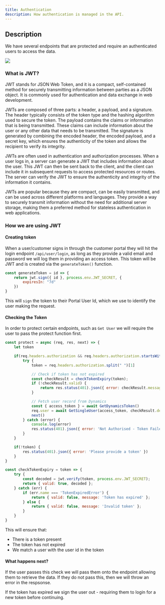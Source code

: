 ```yaml
---
title: Authentication
description: How authentication is managed in the API.
---
```


## Description
We have several endpoints that are protected and require an authenticated users to access the data.

<img src="https://jwt.io/img/pic_logo.svg" /><br/>
### What is JWT?
JWT stands for JSON Web Token, and it is a compact, self-contained method for securely transmitting information between parties as a JSON object. It is commonly used for authentication and data exchange in web development.

JWTs are composed of three parts: a header, a payload, and a signature. The header typically consists of the token type and the hashing algorithm used to secure the token. The payload contains the claims or information that is being transmitted. These claims can include information about the user or any other data that needs to be transmitted. The signature is generated by combining the encoded header, the encoded payload, and a secret key, which ensures the authenticity of the token and allows the recipient to verify its integrity.

JWTs are often used in authentication and authorization processes. When a user logs in, a server can generate a JWT that includes information about the user. This JWT can then be sent back to the client, and the client can include it in subsequent requests to access protected resources or routes. The server can verify the JWT to ensure the authenticity and integrity of the information it contains.

JWTs are popular because they are compact, can be easily transmitted, and can be used across different platforms and languages. They provide a way to securely transmit information without the need for additional server storage, making them a preferred method for stateless authentication in web applications.

### How we are using JWT

#### Creating token

When a user/customer signs in through the customer portal they will hit the login endpoint `/api/user/login`, as long as they provide a valid email and password we will log them in providing an access token. This token will be JWT and is created via the `generateToken()` function.

```js
const generateToken = id => {
    return jwt.sign({ id }, process.env.JWT_SECRET, {
        expiresIn: "7d"
    })
}
```
This will `sign` the token to their Portal User Id, which we use to identify the user making the request.

#### Checking the Token

In order to protect certain endpoints, such as `Get User` we will require the user to pass the protect function first.

```js
const protect = async (req, res, next) => {
    let token

    if(req.headers.authorization && req.headers.authorization.startsWith('Bearer')) {
        try {
            token = req.headers.authorization.split(" ")[1]

            // Check if token has not expired
            const checkResult = checkTokenExpiry(token);
            if (!checkResult.valid) {
                return res.status(401).json({ error: checkResult.message });
            }

            // Fetch user record from Dynamics
            const { access_token } = await GetDynamicsToken()
            req.user = await GetSingleUser(access_token, checkResult.decoded.id)
            next()
        } catch (error) {
            console.log(error)
            res.status(401).json({ error: 'Not Authorised - Token Failed'})
        }
    }

    if(!token) {
        res.status(401).json({ error: 'Please provide a token' })
    }
}
```

```js
const checkTokenExpiry = token => {
    try {
        const decoded = jwt.verify(token, process.env.JWT_SECRET);
        return { valid: true, decoded };
    } catch (err) {
        if (err.name === 'TokenExpiredError') {
            return { valid: false, message: 'Token has expired' };
        } else {
            return { valid: false, message: 'Invalid token' };
        }
    }
}
```

This will ensure that:
- There is a token present
- The token has not expired
- We match a user with the user id in the token

#### What happens next?

If the user passes this check we will pass them onto the endpoint allowing them to retrieve the data. If they do not pass this, then we will throw an error in the respsonse. 

If the token has expired we sign the user out - requiring them to login for a new token before continuing.
